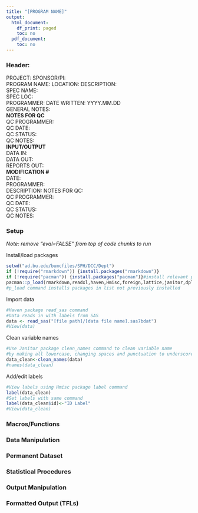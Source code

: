 ```yaml
---
title: "[PROGRAM NAME]"
output:
  html_document:
    df_print: paged
    toc: no
  pdf_document:
    toc: no
---
```

### **Header:**  
PROJECT: 
SPONSOR/PI:  
PROGRAM NAME: 
LOCATION: 
DESCRIPTION:  
SPEC NAME:  
SPEC LOC:  
PROGRAMMER: 
DATE WRITTEN: YYYY.MM.DD  
GENERAL NOTES:    
**NOTES FOR QC**  
QC PROGRAMMER:  
QC DATE:  
QC STATUS:  
QC NOTES:    
**INPUT/OUTPUT**   
DATA IN:  
DATA OUT:  
REPORTS OUT:  
**MODIFICATION #**      
DATE:  
PROGRAMMER:  
DESCRIPTION: 
NOTES FOR QC:  
QC PROGRAMMER:  
QC DATE:  
QC STATUS:  
QC NOTES:  

### **Setup**  
*Note: remove "eval=FALSE" from top of code chunks to run*  

Install/load packages
```r
setwd("ad.bu.edu/bumcfiles/SPH/DCC/Dept")
if (!require("rmarkdown")) {install.packages("rmarkdown")}
if (!require("pacman")) {install.packages("pacman")}#install relevant packages
pacman::p_load(rmarkdown,readxl,haven,Hmisc,foreign,lattice,janitor,dplyr)
#p_load command installs packages in list not previously installed
```
Import data
```r
#Haven package read_sas command
#Data reads in with labels from SAS
data <- read_sas("[file path]/[data file name].sas7bdat")
#View(data)
```
Clean variable names
```r
#Use Janitor package clean_names command to clean variable name
#by making all lowercase, changing spaces and punctuation to underscores
data_clean<-clean_names(data)
#names(data_clean)
```
Add/edit labels
```r
#View labels using Hmisc package label command
label(data_clean)
#Set labels with same command
label(data_clean$id)<-"ID Label"
#View(data_clean)
```

### **Macros/Functions**  

### **Data Manipulation**  

### **Permanent Dataset**  

### **Statistical Procedures**  

### **Output Manipulation**  

### **Formatted Output (TFLs)**  
